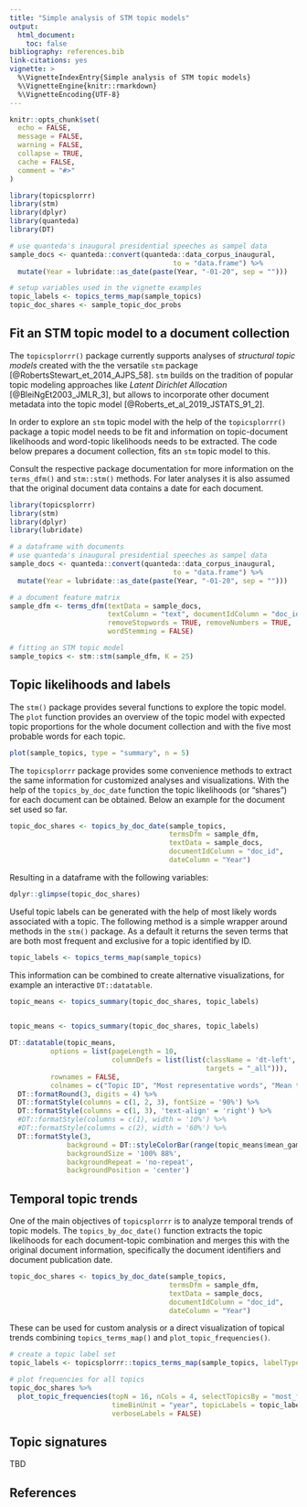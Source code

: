 ```yaml
---
title: "Simple analysis of STM topic models"
output: 
  html_document:
    toc: false
bibliography: references.bib
link-citations: yes
vignette: >
  %\VignetteIndexEntry{Simple analysis of STM topic models}
  %\VignetteEngine{knitr::rmarkdown}
  %\VignetteEncoding{UTF-8}
---
```


```r
knitr::opts_chunk$set(
  echo = FALSE,
  message = FALSE,
  warning = FALSE,
  collapse = TRUE,
  cache = FALSE,
  comment = "#>"
)
```

```r
library(topicsplorrr)
library(stm)
library(dplyr)
library(quanteda)
library(DT)

# use quanteda's inaugural presidential speeches as sampel data
sample_docs <- quanteda::convert(quanteda::data_corpus_inaugural,
                                        to = "data.frame") %>%
  mutate(Year = lubridate::as_date(paste(Year, "-01-20", sep = "")))

# setup variables used in the vignette examples
topic_labels <- topics_terms_map(sample_topics)
topic_doc_shares <- sample_topic_doc_probs
```


## Fit an STM topic model to a document collection
The `topicsplorrr()` package currently supports analyses of *structural topic models* created with the the versatile `stm` package [@RobertsStewart_et_2014_AJPS_58]. `stm` builds on the tradition of popular topic modeling approaches like *Latent Dirichlet Allocation* [@BleiNgEt2003_JMLR_3], but allows to incorporate other document metadata into the topic model [@Roberts_et_al_2019_JSTATS_91_2].

In order to explore an `stm` topic model with the help of the `topicsplorrr()` package a topic model needs to be fit and information on topic-document likelihoods and word-topic likelihoods needs to be extracted. The code below prepares a document collection, fits an `stm` topic model to this.  

Consult the respective package documentation for more information on the `terms_dfm()` and `stm::stm()` methods. For later analyses it is also assumed that the original document data contains a date for each document.


```r
library(topicsplorrr)
library(stm)
library(dplyr)
library(lubridate)

# a dataframe with documents 
# use quanteda's inaugural presidential speeches as sampel data
sample_docs <- quanteda::convert(quanteda::data_corpus_inaugural,
                                        to = "data.frame") %>%
  mutate(Year = lubridate::as_date(paste(Year, "-01-20", sep = "")))

# a document feature matrix
sample_dfm <- terms_dfm(textData = sample_docs, 
                        textColumn = "text", documentIdColumn = "doc_id", 
                        removeStopwords = TRUE, removeNumbers = TRUE, 
                        wordStemming = FALSE)

# fitting an STM topic model
sample_topics <- stm::stm(sample_dfm, K = 25)
```


## Topic likelihoods and labels
The `stm()` package provides several functions to explore the topic model. The `plot` function provides an overview of the topic model with expected topic proportions for the whole document collection and with the five most probable words for each topic.

```r
plot(sample_topics, type = "summary", n = 5)
```

The `topicsplorrr` package provides some convenience methods to extract the same information for customized analyses and visualizations. With the help of the `topics_by_doc_date` function the topic likelihoods (or "shares") for each document can be obtained. Below an example for the document set used so far.

```r
topic_doc_shares <- topics_by_doc_date(sample_topics, 
                                       termsDfm = sample_dfm, 
                                       textData = sample_docs,
                                       documentIdColumn = "doc_id", 
                                       dateColumn = "Year")
```

Resulting in a dataframe with the following variables:

```r
dplyr::glimpse(topic_doc_shares)
```

Useful topic labels can be generated with the help of most likely words associated with a topic. The following method is a simple wrapper around methods in the `stm()` package. As a  default it returns the seven terms that are both most frequent and exclusive for a topic identified by ID. 

```r
topic_labels <- topics_terms_map(sample_topics)
```

This information can be combined to create alternative visualizations, for example an interactive `DT::datatable`.

```r
topic_means <- topics_summary(topic_doc_shares, topic_labels)
  
```

```r
topic_means <- topics_summary(topic_doc_shares, topic_labels)

DT::datatable(topic_means, 
          options = list(pageLength = 10, 
                         columnDefs = list(list(className = 'dt-left', 
                                                targets = "_all"))), 
          rownames = FALSE, 
          colnames = c("Topic ID", "Most representative words", "Mean topic probability")) %>%
  DT::formatRound(3, digits = 4) %>%
  DT::formatStyle(columns = c(1, 2, 3), fontSize = '90%') %>%
  DT::formatStyle(columns = c(1, 3), 'text-align' = 'right') %>%
  #DT::formatStyle(columns = c(1), width = '10%') %>%
  #DT::formatStyle(columns = c(2), width = '60%') %>%
  DT::formatStyle(3,
              background = DT::styleColorBar(range(topic_means$mean_gamma), '#1964A6'),
              backgroundSize = '100% 88%',
              backgroundRepeat = 'no-repeat',
              backgroundPosition = 'center')
```


## Temporal topic trends

One of the main objectives of `topicsplorrr` is to analyze temporal trends of topic models. The `topics_by_doc_date()` function extracts the topic likelihoods for each document-topic combination and merges this with the original document information, specifically the document identifiers and document publication date.

```r
topic_doc_shares <- topics_by_doc_date(sample_topics, 
                                       termsDfm = sample_dfm, 
                                       textData = sample_docs,
                                       documentIdColumn = "doc_id", 
                                       dateColumn = "Year")
```

These can be used for custom analysis or a direct visualization of topical trends combining `topics_terms_map()` and `plot_topic_frequencies()`. 


```r
# create a topic label set
topic_labels <- topicsplorrr::topics_terms_map(sample_topics, labelType = "prob")

# plot frequencies for all topics
topic_doc_shares %>%
  plot_topic_frequencies(topN = 16, nCols = 4, selectTopicsBy = "most_frequent", 
                         timeBinUnit = "year", topicLabels = topic_labels, 
                         verboseLabels = FALSE)
```


## Topic signatures
TBD


## References
